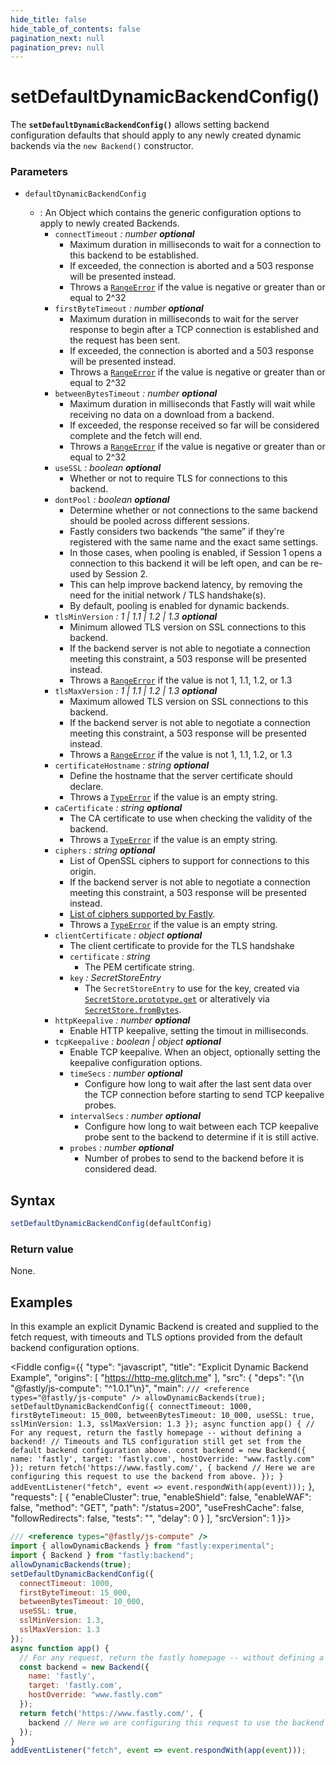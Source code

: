 ```yaml
---
hide_title: false
hide_table_of_contents: false
pagination_next: null
pagination_prev: null
---
```


# setDefaultDynamicBackendConfig()

The **`setDefaultDynamicBackendConfig()`** allows setting backend configuration defaults that should apply to any newly created dynamic backends via the `new Backend()` constructor.

### Parameters

- `defaultDynamicBackendConfig`

  - : An Object which contains the generic configuration options to apply to newly created Backends.
    - `connectTimeout` _: number_ _**optional**_
      - Maximum duration in milliseconds to wait for a connection to this backend to be established.
      - If exceeded, the connection is aborted and a 503 response will be presented instead.
      - Throws a [`RangeError`](../../globals/RangeError/RangeError.mdx) if the value is negative or greater than or equal to 2^32
    - `firstByteTimeout` _: number_ _**optional**_
      - Maximum duration in milliseconds to wait for the server response to begin after a TCP connection is established and the request has been sent.
      - If exceeded, the connection is aborted and a 503 response will be presented instead.
      - Throws a [`RangeError`](../../globals/RangeError/RangeError.mdx) if the value is negative or greater than or equal to 2^32
    - `betweenBytesTimeout` _: number_ _**optional**_
      - Maximum duration in milliseconds that Fastly will wait while receiving no data on a download from a backend.
      - If exceeded, the response received so far will be considered complete and the fetch will end.
      - Throws a [`RangeError`](../../globals/RangeError/RangeError.mdx) if the value is negative or greater than or equal to 2^32
    - `useSSL` _: boolean_ _**optional**_
      - Whether or not to require TLS for connections to this backend.
    - `dontPool` _: boolean_ _**optional**_
      - Determine whether or not connections to the same backend should be pooled across different sessions.
      - Fastly considers two backends “the same” if they're registered with the same name and the exact same settings.
      - In those cases, when pooling is enabled, if Session 1 opens a connection to this backend it will be left open, and can be re-used by Session 2.
      - This can help improve backend latency, by removing the need for the initial network / TLS handshake(s).
      - By default, pooling is enabled for dynamic backends.
    - `tlsMinVersion` _: 1 | 1.1 | 1.2 | 1.3_ _**optional**_
      - Minimum allowed TLS version on SSL connections to this backend.
      - If the backend server is not able to negotiate a connection meeting this constraint, a 503 response will be presented instead.
      - Throws a [`RangeError`](../../globals/RangeError/RangeError.mdx) if the value is not 1, 1.1, 1.2, or 1.3
    - `tlsMaxVersion` _: 1 | 1.1 | 1.2 | 1.3_ _**optional**_
      - Maximum allowed TLS version on SSL connections to this backend.
      - If the backend server is not able to negotiate a connection meeting this constraint, a 503 response will be presented instead.
      - Throws a [`RangeError`](../../globals/RangeError/RangeError.mdx) if the value is not 1, 1.1, 1.2, or 1.3
    - `certificateHostname` _: string_ _**optional**_
      - Define the hostname that the server certificate should declare.
      - Throws a [`TypeError`](../../globals/TypeError/TypeError.mdx) if the value is an empty string.
    - `caCertificate` _: string_ _**optional**_
      - The CA certificate to use when checking the validity of the backend.
      - Throws a [`TypeError`](../../globals/TypeError/TypeError.mdx) if the value is an empty string.
    - `ciphers` _: string_ _**optional**_
      - List of OpenSSL ciphers to support for connections to this origin.
      - If the backend server is not able to negotiate a connection meeting this constraint, a 503 response will be presented instead.
      - [List of ciphers supported by Fastly](https://developer.fastly.com/learning/concepts/routing-traffic-to-fastly/#use-a-tls-configuration).
      - Throws a [`TypeError`](../../globals/TypeError/TypeError.mdx) if the value is an empty string.
    - `clientCertificate` _: object_ _**optional**_
      - The client certificate to provide for the TLS handshake
      - `certificate` _: string_
        - The PEM certificate string.
      - `key` _: SecretStoreEntry_
        - The `SecretStoreEntry` to use for the key, created via [`SecretStore.prototype.get`](../../fastly:secret-store/SecretStore/prototype/get.mdx) or alteratively via [`SecretStore.fromBytes`](../../fastly:secret-store/SecretStore/fromBytes.mdx).
    - `httpKeepalive` _: number_ _**optional**_
      - Enable HTTP keepalive, setting the timout in milliseconds.
    - `tcpKeepalive` _: boolean | object_ _**optional**_
      - Enable TCP keepalive. When an object, optionally setting the keepalive configuration options.
      - `timeSecs` _: number_ _**optional**_
        - Configure how long to wait after the last sent data over the TCP connection before starting to send TCP keepalive probes.
      - `intervalSecs` _: number_ _**optional**_
        - Configure how long to wait between each TCP keepalive probe sent to the backend to determine if it is still active.
      - `probes` _: number_ _**optional**_
        - Number of probes to send to the backend before it is considered dead.

## Syntax

```js
setDefaultDynamicBackendConfig(defaultConfig)
```

### Return value

None.

## Examples

In this example an explicit Dynamic Backend is created and supplied to the fetch request, with timeouts and TLS options provided from the default backend configuration options.


<Fiddle config={{
  "type": "javascript",
  "title": "Explicit Dynamic Backend Example",
  "origins": [
    "https://http-me.glitch.me"
  ],
  "src": {
    "deps": "{\n  \"@fastly/js-compute\": \"^1.0.1\"\n}",
    "main": `
/// <reference types="@fastly/js-compute" />
allowDynamicBackends(true);
setDefaultDynamicBackendConfig({
  connectTimeout: 1000,
  firstByteTimeout: 15_000,
  betweenBytesTimeout: 10_000,
  useSSL: true,
  sslMinVersion: 1.3,
  sslMaxVersion: 1.3
});
async function app() {
  // For any request, return the fastly homepage -- without defining a backend!
  // Timeouts and TLS configuration still get set from the default backend configuration above.
  const backend = new Backend({
    name: 'fastly',
    target: 'fastly.com',
    hostOverride: "www.fastly.com"
  });
  return fetch('https://www.fastly.com/', {
    backend // Here we are configuring this request to use the backend from above.
  });
}
addEventListener("fetch", event => event.respondWith(app(event)));
`
  },
  "requests": [
    {
      "enableCluster": true,
      "enableShield": false,
      "enableWAF": false,
      "method": "GET",
      "path": "/status=200",
      "useFreshCache": false,
      "followRedirects": false,
      "tests": "",
      "delay": 0
    }
  ],
  "srcVersion": 1
}}>

```js
/// <reference types="@fastly/js-compute" />
import { allowDynamicBackends } from "fastly:experimental";
import { Backend } from "fastly:backend";
allowDynamicBackends(true);
setDefaultDynamicBackendConfig({
  connectTimeout: 1000,
  firstByteTimeout: 15_000,
  betweenBytesTimeout: 10_000,
  useSSL: true,
  sslMinVersion: 1.3,
  sslMaxVersion: 1.3
});
async function app() {
  // For any request, return the fastly homepage -- without defining a backend!
  const backend = new Backend({
    name: 'fastly',
    target: 'fastly.com',
    hostOverride: "www.fastly.com"
  });
  return fetch('https://www.fastly.com/', {
    backend // Here we are configuring this request to use the backend from above.
  });
}
addEventListener("fetch", event => event.respondWith(app(event)));
```

</Fiddle>
